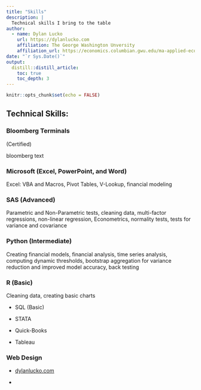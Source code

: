 ```yaml
---
title: "Skills"
description: |
  Technical skills I bring to the table 
author:
  - name: Dylan Lucko 
    url: https://dylanlucko.com
    affiliation: The George Washington Unversity
    affiliation_url: https://economics.columbian.gwu.edu/ma-applied-economics
date: "`r Sys.Date()`"
output: 
  distill::distill_article:
    toc: true
    toc_depth: 3
---
```


```r
knitr::opts_chunk$set(echo = FALSE)
```

## Technical Skills:

### Bloomberg Terminals 

(Certified)

bloomberg text

### Microsoft (Excel, PowerPoint, and Word)

Excel: VBA and Macros, Pivot Tables, V-Lookup, financial modeling

### SAS (Advanced)

Parametric and Non-Parametric tests, cleaning data, multi-factor regressions, non-linear regression, Econometrics, normality tests, tests for variance and covariance

### Python (Intermediate)

Creating financial models, financial analysis, time series analysis, computing dynamic thresholds, bootstrap aggregation for variance reduction and improved model accuracy, back testing

### R (Basic)

Cleaning data, creating basic charts

-   SQL (Basic)

-   STATA

-   Quick-Books

-   Tableau

### Web Design 

-   [dylanlucko.com](dylanluckocom)

-   
